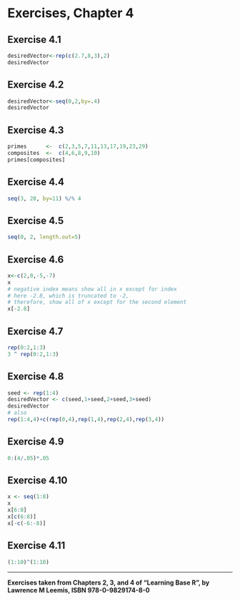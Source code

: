# Exercises, Chapter 4

## Exercise 4.1

```r
desiredVector<-rep(c(2.7,8,3),2)
desiredVector
```

## Exercise 4.2

```r
desiredVector<-seq(0,2,by=.4)
desiredVector
```

## Exercise 4.3

```r
primes      <-  c(2,3,5,7,11,13,17,19,23,29)
composites  <-  c(4,6,8,9,10)
primes[composites]
```

## Exercise 4.4

```r
seq(3, 28, by=11) %/% 4
```

## Exercise 4.5

```r
seq(0, 2, length.out=5)
```

## Exercise 4.6

```r
x<-c(2,0,-5,-7)
x
# negative index means show all in x except for index
# here -2.8, which is truncated to -2, 
# therefore, show all of x except for the second element
x[-2.8]
```

## Exercise 4.7

```r
rep(0:2,1:3)
3 ^ rep(0:2,1:3)
```

## Exercise 4.8

```r
seed <- rep(1:4)
desiredVector <- c(seed,1+seed,2+seed,3+seed)
desiredVector
# also
rep(1:4,4)+c(rep(0,4),rep(1,4),rep(2,4),rep(3,4))
```

## Exercise 4.9

```r
0:(4/.05)*.05
```

## Exercise 4.10

```r
x <- seq(1:8)
x
x[6:8]
x[c(6:8)]
x[-c(-6:-8)]
```

## Exercise 4.11

```r
(1:10)^(1:10)
```


------------------------------
__Exercises taken from Chapters 2, 3, and 4 of "Learning Base R", by Lawrence M Leemis, ISBN 978-0-9829174-8-0__

